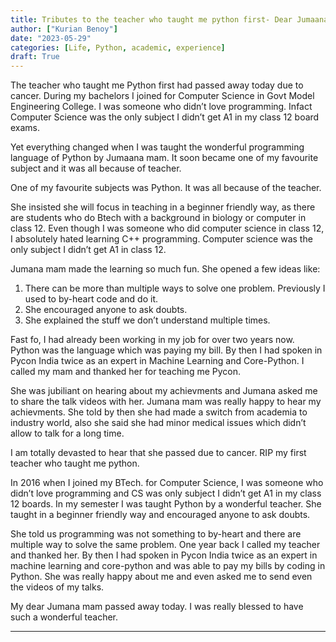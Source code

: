 ```yaml
---
title: Tributes to the teacher who taught me python first- Dear Jumaana mam!
author: ["Kurian Benoy"]
date: "2023-05-29"
categories: [Life, Python, academic, experience]
draft: True
---
```


The teacher who taught me Python first had passed away today due to cancer.
During my bachelors I joined for Computer Science in Govt Model Engineering College.
I was someone who didn't love programming. Infact Computer Science was the only
subject I didn't get A1 in my class 12 board exams. 

Yet everything changed when I was taught the wonderful programming language of Python
by Jumaana mam. It soon became one of my favourite subject and it was all because
of teacher.

One of my favourite subjects was Python. It was all because of the teacher.

She insisted she will focus in teaching in a beginner friendly way, as there are students
who do Btech with a background in biology or computer in class 12. Even though I was someone
who did computer science in class 12, I absolutely hated learning C++ programming. Computer
science was the only subject I didn't get A1 in class 12.

Jumana mam made the learning so much fun. She opened a few ideas like:

1. There can be more than multiple ways to solve one problem. Previously I used
to by-heart code and do it.
2. She encouraged anyone to ask doubts. 
3. She explained the stuff we don't understand multiple times.


Fast fo, I had already been working in my job for over two years now.
Python was the language which was paying my bill. By then I had spoken in Pycon India twice
as an expert in Machine Learning and Core-Python. I called my mam and thanked her for teaching
me Pycon. 

She was jubiliant on hearing about my achievments and Jumana asked me to share the
talk videos with her. Jumana mam was really happy to hear my achievments. She told
by then she had made a switch from academia to industry world, also she said she had
minor medical issues which didn't allow to talk for a long time.

I am totally devasted to hear that she passed due to cancer. RIP my first teacher who taught me python.


In 2016 when I joined my BTech. for Computer Science, I was someone who didn't love programming
and CS was only subject I didn't get A1 in my class 12 boards. In my semester I was taught
Python by a wonderful teacher. She taught in a beginner friendly way and encouraged anyone 
to ask doubts.

She told us programming was not something to by-heart and there are multiple way to
solve the same problem. One year back I called my teacher and thanked her.
By then I had spoken in Pycon India twice as an expert in machine learning and core-python and was able to pay my bills by coding
in Python. She was really happy about me and even asked me to send even the videos of my
talks.

My dear Jumana mam passed away today. I was really blessed to have such a wonderful teacher.

---

